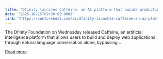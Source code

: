 ```yaml
---
title: "Dfinity launches Caffeine, an AI platform that builds production apps from natural language prompts"
date: "2025-10-15T09:00:00.000Z"
link: "https://venturebeat.com/ai/dfinity-launches-caffeine-an-ai-platform-that-builds-production-apps-from"
---
```


The Dfinity Foundation on Wednesday released Caffeine, an artificial intelligence platform that allows users to build and deploy web applications through natural language conversation alone, bypassing...

[Read more](https://venturebeat.com/ai/dfinity-launches-caffeine-an-ai-platform-that-builds-production-apps-from)
